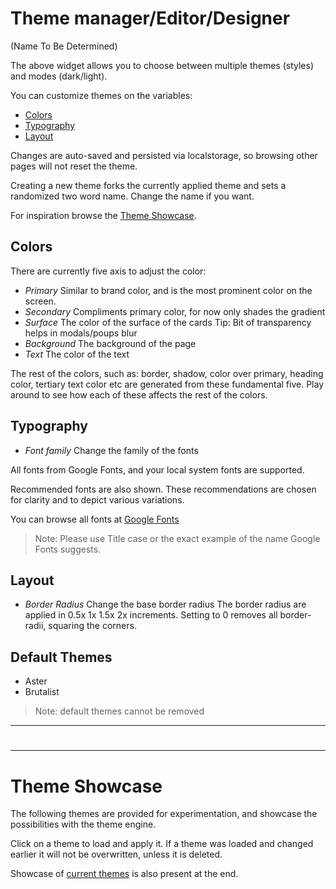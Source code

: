 # Theme manager/Editor/Designer

(Name To Be Determined)

The above widget allows you to choose between multiple themes (styles) and modes (dark/light).

You can customize themes on the variables:

- [Colors](#colors)
- [Typography](#typography)
- [Layout](#layout)

Changes are auto-saved and persisted via localstorage, so browsing other pages will not reset the theme.

Creating a new theme forks the currently applied theme and sets a randomized two word name. Change the name if you want.

For inspiration browse the [Theme Showcase](#theme-showcase).


## Colors

There are currently five axis to adjust the color:

- <span class="color_swatch" style="--color: var(--primary-color)" /> _Primary_ 
  Similar to brand color, and is the most prominent color on the screen. 
- <span class="color_swatch" style="--color: var(--secondary-color)" /> _Secondary_ 
  Compliments primary color, for now only shades the gradient
- <span class="color_swatch" style="--color: var(--surface)" /> _Surface_ 
  The color of the surface of the cards
  Tip: Bit of transparency helps in modals/poups blur
- <span class="color_swatch" style="--color: var(--background)" />_Background_ 
  The background of the page
- <span class="color_swatch" style="--color: var(--text)" /> _Text_ 
  The color of the text


The rest of the colors, such as: border, shadow, color over primary, heading color, tertiary text color etc are generated from these fundamental five. Play around to see how each of these affects the rest of the colors.

## Typography

- _Font family_
  Change the family of the fonts
  
All fonts from Google Fonts, and your local system fonts are supported.

Recommended fonts are also shown. These recommendations are chosen for clarity and to depict various variations.

You can browse all fonts at [Google Fonts](https://fonts.google.com/)

> Note: Please use Title case or the exact example of the name Google Fonts suggests.


## Layout

- _Border Radius_
  Change the base border radius
  The border radius are applied in 0.5x 1x 1.5x 2x increments.
  Setting to 0 removes all border-radii, squaring the corners.

## Default Themes

- Aster
- Brutalist

> Note: default themes cannot be removed

---

# <iconify-icon icon="xyp:customize" />

---


# Theme Showcase 

The following themes are provided for experimentation, and showcase the possibilities with the theme engine.

Click on a theme to load and apply it.  If a theme was loaded and changed earlier it will not be overwritten, unless it is deleted.

Showcase of [current themes](#current-themes) is also present at the end.

